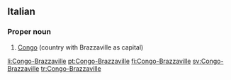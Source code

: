 ==Italian==

===Proper noun===
{{infl|it|proper noun}}

# [[Congo]] (country with Brazzaville as capital)

[[li:Congo-Brazzaville]]
[[pt:Congo-Brazzaville]]
[[fi:Congo-Brazzaville]]
[[sv:Congo-Brazzaville]]
[[tr:Congo-Brazzaville]]